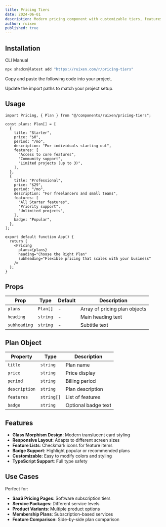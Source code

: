 ```yaml
---
title: Pricing Tiers
date: 2024-06-01
description: Modern pricing component with customizable tiers, features, and glass morphism design
author: ruixen
published: true
---
```


<ComponentPreview name="pricing-tiers-demo" category="pricing" />

## Installation

<Tabs defaultValue="cli">

<TabsList>
  <TabsTrigger value="cli">CLI</TabsTrigger>
  <TabsTrigger value="manual">Manual</TabsTrigger>
</TabsList>
<TabsContent value="cli">

```bash
npx shadcn@latest add "https://ruixen.com/r/pricing-tiers"
```

</TabsContent>

<TabsContent value="manual">

<Steps>

<Step>Copy and paste the following code into your project.</Step>

<ComponentSource name="pricing-tiers" />

<Step>Update the import paths to match your project setup.</Step>

</Steps>

</TabsContent>

</Tabs>

## Usage

```tsx
import Pricing, { Plan } from "@/components/ruixen/pricing-tiers";

const plans: Plan[] = [
  {
    title: "Starter",
    price: "$0",
    period: "/mo",
    description: "For individuals starting out",
    features: [
      "Access to core features",
      "Community support",
      "Limited projects (up to 3)",
    ],
  },
  {
    title: "Professional",
    price: "$29",
    period: "/mo",
    description: "For freelancers and small teams",
    features: [
      "All Starter features",
      "Priority support",
      "Unlimited projects",
    ],
    badge: "Popular",
  },
];

export default function App() {
  return (
    <Pricing
      plans={plans}
      heading="Choose the Right Plan"
      subheading="Flexible pricing that scales with your business"
    />
  );
}
```

## Props

| Prop         | Type     | Default | Description                   |
| ------------ | -------- | ------- | ----------------------------- |
| `plans`      | `Plan[]` | -       | Array of pricing plan objects |
| `heading`    | `string` | -       | Main heading text             |
| `subheading` | `string` | -       | Subtitle text                 |

## Plan Object

| Property      | Type       | Description         |
| ------------- | ---------- | ------------------- |
| `title`       | `string`   | Plan name           |
| `price`       | `string`   | Price display       |
| `period`      | `string`   | Billing period      |
| `description` | `string`   | Plan description    |
| `features`    | `string[]` | List of features    |
| `badge`       | `string`   | Optional badge text |

## Features

- **Glass Morphism Design**: Modern translucent card styling
- **Responsive Layout**: Adapts to different screen sizes
- **Feature Lists**: Checkmark icons for feature items
- **Badge Support**: Highlight popular or recommended plans
- **Customizable**: Easy to modify colors and styling
- **TypeScript Support**: Full type safety

## Use Cases

Perfect for:

- **SaaS Pricing Pages**: Software subscription tiers
- **Service Packages**: Different service levels
- **Product Variants**: Multiple product options
- **Membership Plans**: Subscription-based services
- **Feature Comparison**: Side-by-side plan comparison
